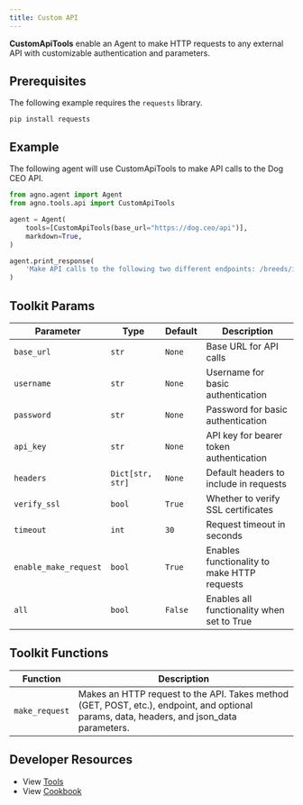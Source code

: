 ```yaml
---
title: Custom API
---
```


**CustomApiTools** enable an Agent to make HTTP requests to any external API with customizable authentication and parameters.

## Prerequisites

The following example requires the `requests` library.

```shell
pip install requests
```

## Example

The following agent will use CustomApiTools to make API calls to the Dog CEO API.

```python cookbook/tools/custom_api_tools.py
from agno.agent import Agent
from agno.tools.api import CustomApiTools

agent = Agent(
    tools=[CustomApiTools(base_url="https://dog.ceo/api")],
    markdown=True,
)

agent.print_response(
    'Make API calls to the following two different endpoints: /breeds/image/random and /breeds/list/all to get a random dog image and list of dog breeds respectively. Use GET method for both calls.'
)
```

## Toolkit Params

| Parameter              | Type                | Default | Description                                                |
| ---------------------- | ------------------- | ------- | ---------------------------------------------------------- |
| `base_url`             | `str`               | `None`  | Base URL for API calls                                     |
| `username`             | `str`               | `None`  | Username for basic authentication                          |
| `password`             | `str`               | `None`  | Password for basic authentication                          |
| `api_key`              | `str`               | `None`  | API key for bearer token authentication                    |
| `headers`              | `Dict[str, str]`    | `None`  | Default headers to include in requests                     |
| `verify_ssl`           | `bool`              | `True`  | Whether to verify SSL certificates                         |
| `timeout`              | `int`               | `30`    | Request timeout in seconds                                 |
| `enable_make_request`  | `bool`              | `True`  | Enables functionality to make HTTP requests               |
| `all`                  | `bool`              | `False` | Enables all functionality when set to True               |

## Toolkit Functions

| Function       | Description                                                                                                                                                |
| -------------- | ---------------------------------------------------------------------------------------------------------------------------------------------------------- |
| `make_request` | Makes an HTTP request to the API. Takes method (GET, POST, etc.), endpoint, and optional params, data, headers, and json_data parameters.                  |

## Developer Resources

- View [Tools](https://github.com/agno-agi/agno/blob/main/libs/agno/agno/tools/api.py)
- View [Cookbook](https://github.com/agno-agi/agno/tree/v2.0/cookbook/tools/custom_api_tools.py)
```
